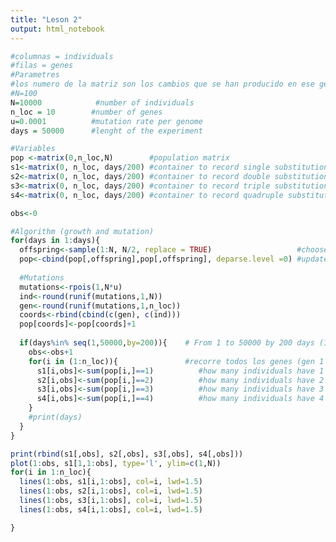 ```yaml
---
title: "Leson 2"
output: html_notebook
---
```


```r
#columnas = individuals
#filas = genes
#Parametres
#los numero de la matriz son los cambios que se han producido en ese gen
#N=100
N=10000            #number of individuals
n_loc = 10        #number of genes
u=0.0001          #mutation rate per genome
days = 50000      #lenght of the experiment

#Variables
pop <-matrix(0,n_loc,N)        #population matrix
s1<-matrix(0, n_loc, days/200) #container to record single substitutions
s2<-matrix(0, n_loc, days/200) #container to record double substitutions
s3<-matrix(0, n_loc, days/200) #container to record triple substitutions
s4<-matrix(0, n_loc, days/200) #container to record quadruple substitutions

obs<-0

#Algorithm (growth and mutation)
for(days in 1:days){
  offspring<-sample(1:N, N/2, replace = TRUE)                   #choose half of the population
  pop<-cbind(pop[,offspring],pop[,offspring], deparse.level =0) #update the matrix
  
  #Mutations
  mutations<-rpois(1,N*u)
  ind<-round(runif(mutations,1,N))
  gen<-round(runif(mutations,1,n_loc))
  coords<-rbind(cbind(c(gen), c(ind)))
  pop[coords]<-pop[coords]+1
  
  if(days%in% seq(1,50000,by=200)){    # From 1 to 50000 by 200 days (1,200,400,etc)
    obs<-obs+1
    for(i in (1:n_loc)){               #recorre todos los genes (gen 1 tiene x mutaciones individuales, dobles, triples y cuadruples)
      s1[i,obs]<-sum(pop[i,]==1)          #how many individuals have 1 mutations
      s2[i,obs]<-sum(pop[i,]==2)          #how many individuals have 2 mutations
      s3[i,obs]<-sum(pop[i,]==3)          #how many individuals have 3 mutations
      s4[i,obs]<-sum(pop[i,]==4)          #how many individuals have 4 mutations
    }
    #print(days)
  }
}

print(rbind(s1[,obs], s2[,obs], s3[,obs], s4[,obs]))
plot(1:obs, s1[1,1:obs], type='l', ylim=c(1,N))
for(i in 1:n_loc){
  lines(1:obs, s1[i,1:obs], col=i, lwd=1.5)
  lines(1:obs, s2[i,1:obs], col=i, lwd=1.5)
  lines(1:obs, s3[i,1:obs], col=i, lwd=1.5)
  lines(1:obs, s4[i,1:obs], col=i, lwd=1.5)

}

```

